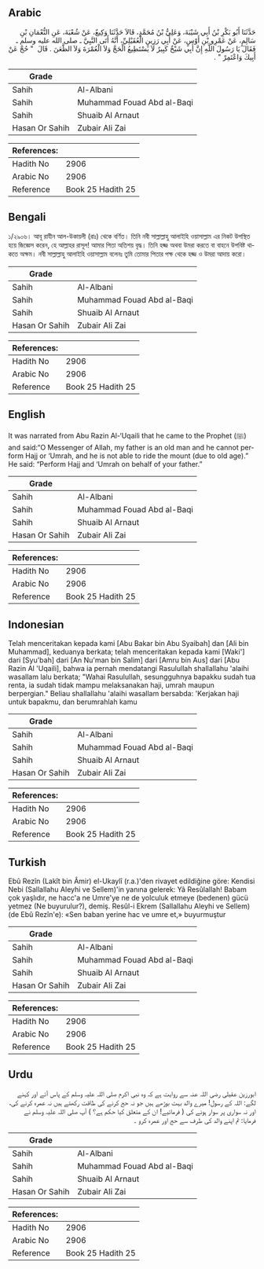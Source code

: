 ## Arabic


<div dir="rtl" lang="ar" style={{fontSize:'larger',backgroundColor:'#f8f9fa',padding:20}}>
حَدَّثَنَا أَبُو بَكْرِ بْنُ أَبِي شَيْبَةَ، وَعَلِيُّ بْنُ مُحَمَّدٍ، قَالاَ حَدَّثَنَا وَكِيعٌ، عَنْ شُعْبَةَ، عَنِ النُّعْمَانِ بْنِ سَالِمٍ، عَنْ عَمْرِو بْنِ أَوْسٍ، عَنْ أَبِي رَزِينٍ الْعُقَيْلِيِّ، أَنَّهُ أَتَى النَّبِيَّ ـ صلى الله عليه وسلم ـ فَقَالَ يَا رَسُولَ اللَّهِ إِنَّ أَبِي شَيْخٌ كَبِيرٌ لاَ يَسْتَطِيعُ الْحَجَّ وَلاَ الْعُمْرَةَ وَلاَ الظَّعَنَ ‏.‏ قَالَ ‏ "‏ حُجَّ عَنْ أَبِيكَ وَاعْتَمِرْ ‏"‏ ‏.‏
</div>
<div style={{backgroundColor:'#f8f9fa',padding:20, marginBottom: 10}}><table> <thead> <tr> <th>Grade</th> <th></th> </tr> </thead> <tbody> <tr><td>Sahih</td><td>Al-Albani</td></tr><tr><td>Sahih</td><td>Muhammad Fouad Abd al-Baqi</td></tr><tr><td>Sahih</td><td>Shuaib Al Arnaut</td></tr><tr><td>Hasan Or Sahih</td><td>Zubair Ali Zai</td></tr></tbody></table><table> <thead> <tr> <th>References:</th> <th></th> </tr> </thead> <tbody><tr><td>Hadith No</td><td>2906</td></tr><tr><td>Arabic No</td><td>2906</td></tr><tr><td>Reference</td><td>Book 25 Hadith 25</td></tr></tbody></table></div>

## Bengali


<div dir="ltr" lang="bn" style={{fontSize:'larger',backgroundColor:'#f8f9fa',padding:20}}>
১/২৯০৬। আবূ রাযীন আল-উকায়লী (রাঃ) থেকে বর্ণিত। তিনি নবী সাল্লাল্লাহু আলাইহি ওয়াসাল্লাম এর নিকট উপস্থিত হয়ে জিজ্ঞেস করেন, হে আল্লাহর রাসূল! আমার পিতা অতিশয় বৃদ্ধ। তিনি হজ্জ অথবা উমরা করতে বা বাহনে উপবিষ্ট থাকতে অক্ষম। নবী সাল্লাল্লাহু আলাইহি ওয়াসাল্লাম বলেনঃ তুমি তোমার পিতার পক্ষ থেকে হজ্জ ও উমরা আদায় করো।
</div>
<div style={{backgroundColor:'#f8f9fa',padding:20, marginBottom: 10}}><table> <thead> <tr> <th>Grade</th> <th></th> </tr> </thead> <tbody> <tr><td>Sahih</td><td>Al-Albani</td></tr><tr><td>Sahih</td><td>Muhammad Fouad Abd al-Baqi</td></tr><tr><td>Sahih</td><td>Shuaib Al Arnaut</td></tr><tr><td>Hasan Or Sahih</td><td>Zubair Ali Zai</td></tr></tbody></table><table> <thead> <tr> <th>References:</th> <th></th> </tr> </thead> <tbody><tr><td>Hadith No</td><td>2906</td></tr><tr><td>Arabic No</td><td>2906</td></tr><tr><td>Reference</td><td>Book 25 Hadith 25</td></tr></tbody></table></div>

## English


<div dir="ltr" lang="en" style={{fontSize:'larger',backgroundColor:'#f8f9fa',padding:20}}>
It was narrated from Abu Razin Al-‘Uqaili that he came to the Prophet (ﷺ) and said:“O Messenger of Allah, my father is an old man and he cannot perform Hajj or ‘Umrah, and he is not able to ride the mount (due to old age).” He said: “Perform Hajj and ‘Umrah on behalf of your father.”
</div>
<div style={{backgroundColor:'#f8f9fa',padding:20, marginBottom: 10}}><table> <thead> <tr> <th>Grade</th> <th></th> </tr> </thead> <tbody> <tr><td>Sahih</td><td>Al-Albani</td></tr><tr><td>Sahih</td><td>Muhammad Fouad Abd al-Baqi</td></tr><tr><td>Sahih</td><td>Shuaib Al Arnaut</td></tr><tr><td>Hasan Or Sahih</td><td>Zubair Ali Zai</td></tr></tbody></table><table> <thead> <tr> <th>References:</th> <th></th> </tr> </thead> <tbody><tr><td>Hadith No</td><td>2906</td></tr><tr><td>Arabic No</td><td>2906</td></tr><tr><td>Reference</td><td>Book 25 Hadith 25</td></tr></tbody></table></div>

## Indonesian


<div dir="ltr" lang="id" style={{fontSize:'larger',backgroundColor:'#f8f9fa',padding:20}}>
Telah menceritakan kepada kami [Abu Bakar bin Abu Syaibah] dan [Ali bin Muhammad], keduanya berkata; telah menceritakan kepada kami [Waki'] dari [Syu'bah] dari [An Nu'man bin Salim] dari [Amru bin Aus] dari [Abu Razin Al 'Uqaili], bahwa ia pernah mendatangi Rasulullah shallallahu 'alaihi wasallam lalu berkata; "Wahai Rasulullah, sesungguhnya bapakku sudah tua renta, ia sudah tidak mampu melaksanakan haji, umrah maupun berpergian." Beliau shallallahu 'alaihi wasallam bersabda: 'Kerjakan haji untuk bapakmu, dan berumrahlah kamu
</div>
<div style={{backgroundColor:'#f8f9fa',padding:20, marginBottom: 10}}><table> <thead> <tr> <th>Grade</th> <th></th> </tr> </thead> <tbody> <tr><td>Sahih</td><td>Al-Albani</td></tr><tr><td>Sahih</td><td>Muhammad Fouad Abd al-Baqi</td></tr><tr><td>Sahih</td><td>Shuaib Al Arnaut</td></tr><tr><td>Hasan Or Sahih</td><td>Zubair Ali Zai</td></tr></tbody></table><table> <thead> <tr> <th>References:</th> <th></th> </tr> </thead> <tbody><tr><td>Hadith No</td><td>2906</td></tr><tr><td>Arabic No</td><td>2906</td></tr><tr><td>Reference</td><td>Book 25 Hadith 25</td></tr></tbody></table></div>

## Turkish


<div dir="ltr" lang="tr" style={{fontSize:'larger',backgroundColor:'#f8f9fa',padding:20}}>
Ebû Rezîn (Lakît bin Âmir) el-Ukaylî (r.a.)'den rivayet edildiğine göre: Kendisi Nebi (Sallallahu Aleyhi ve Sellem)'in yanına gelerek: Yâ Resûlallah! Babam çok yaşlıdır, ne hacc'a ne Umre'ye ne de yolculuk etmeye (bedenen) gücü yetmez (Ne buyurulur?), demiş. Resûl-i Ekrem (Sallallahu Aleyhi ve Sellem) (de Ebû Rezîn'e): «Sen baban yerine hac ve umre et,» buyurmuştur
</div>
<div style={{backgroundColor:'#f8f9fa',padding:20, marginBottom: 10}}><table> <thead> <tr> <th>Grade</th> <th></th> </tr> </thead> <tbody> <tr><td>Sahih</td><td>Al-Albani</td></tr><tr><td>Sahih</td><td>Muhammad Fouad Abd al-Baqi</td></tr><tr><td>Sahih</td><td>Shuaib Al Arnaut</td></tr><tr><td>Hasan Or Sahih</td><td>Zubair Ali Zai</td></tr></tbody></table><table> <thead> <tr> <th>References:</th> <th></th> </tr> </thead> <tbody><tr><td>Hadith No</td><td>2906</td></tr><tr><td>Arabic No</td><td>2906</td></tr><tr><td>Reference</td><td>Book 25 Hadith 25</td></tr></tbody></table></div>

## Urdu


<div dir="rtl" lang="ur" style={{fontSize:'larger',backgroundColor:'#f8f9fa',padding:20}}>
ابورزین عقیلی رضی اللہ عنہ سے روایت ہے کہ وہ نبی اکرم صلی اللہ علیہ وسلم کے پاس آئے اور کہنے لگے: اللہ کے رسول! میرے والد بہت بوڑھے ہیں جو نہ حج کرنے کی طاقت رکھتے ہیں نہ عمرہ کرنے کی، اور نہ سواری پر سوار ہونے کی ( فرمائیے! ان کے متعلق کیا حکم ہے؟ ) آپ صلی اللہ علیہ وسلم نے فرمایا: تم اپنے والد کی طرف سے حج اور عمرہ کرو ۔
</div>
<div style={{backgroundColor:'#f8f9fa',padding:20, marginBottom: 10}}><table> <thead> <tr> <th>Grade</th> <th></th> </tr> </thead> <tbody> <tr><td>Sahih</td><td>Al-Albani</td></tr><tr><td>Sahih</td><td>Muhammad Fouad Abd al-Baqi</td></tr><tr><td>Sahih</td><td>Shuaib Al Arnaut</td></tr><tr><td>Hasan Or Sahih</td><td>Zubair Ali Zai</td></tr></tbody></table><table> <thead> <tr> <th>References:</th> <th></th> </tr> </thead> <tbody><tr><td>Hadith No</td><td>2906</td></tr><tr><td>Arabic No</td><td>2906</td></tr><tr><td>Reference</td><td>Book 25 Hadith 25</td></tr></tbody></table></div>